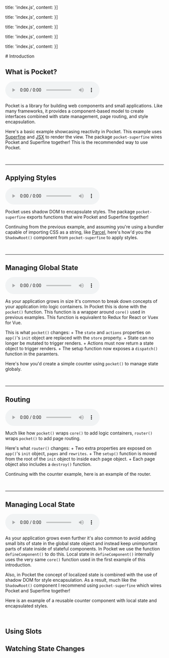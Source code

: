 


  title: 'index.js',
  content: <WhatIsPocket/>
}]

  title: 'index.js',
  content: <ApplyingStyles/>
}]

  title: 'index.js',
  content: <ManagingGlobalState/>
}]

  title: 'index.js',
  content: <Routing/>
}]

  title: 'index.js',
  content: <ManagingLocalState/>
}]

<Markdown>
  # Introduction

  ## What is Pocket?

  <audio controls>
    <source src='audio/what-is-pocket.ogg' type='audio/ogg'/>
  </audio>

  Pocket is a library for building web components and small applications. Like many frameworks, it provides a component-based model to create interfaces combined with state management, page routing, and style encapsulation.

  Here's a basic example showcasing reactivity in Pocket. This example uses [Superfine](https://github.com/jorgebucaran/superfine) and [JSX](https://github.com/facebook/jsx) to render the view. The package `pocket-superfine` wires Pocket and Superfine together! This is the recommended way to use Pocket.

  <br/>
  <CodeTabs tabs={whatIsPocketTabs}/>

  ---

  ## Applying Styles

  <audio controls>
    <source src='audio/applying-styles.ogg' type='audio/ogg'/>
  </audio>

  Pocket uses shadow DOM to encapsulate styles. The package `pocket-superfine` exports functions that wire Pocket and Superfine together!

  Continuing from the previous example, and assuming you're using a bundler capable of importing CSS as a string, like [Parcel](https://parceljs.org/features/bundle-inlining/), here's how'd you the `ShadowRoot()` component from `pocket-superfine` to apply styles.

  <br/>
  <CodeTabs tabs={applyingStylesTabs}/>

  ---

  ## Managing Global State

  <audio controls>
    <source src='audio/managing-global-state.ogg' type='audio/ogg'/>
  </audio>

  As your application grows in size it's common to break down concepts of your application into logic containers. In Pocket this is done with the `pocket()` function. This function is a wrapper around `core()` used in previous examples. This function is equivalent to Redux for React or Vuex for Vue.

  This is what `pocket()` changes:
    + The `state` and `actions` properties on `app()`'s `init` object are replaced with the `store` property.
    + State can no longer be mutated to trigger renders.
    + Actions must now return a state object to trigger renders.
    + The setup function now exposes a `dispatch()` function in the paramters.

  Here's how you'd create a simple counter using `pocket()` to manage state globaly.

  <br/>
  <CodeTabs tabs={managingGlobalStateTabs}/>

  ---

  ## Routing

  <audio controls>
    <source src='audio/routing.ogg' type='audio/ogg'/>
  </audio>

  Much like how `pocket()` wraps `core()` to add logic containers, `router()` wraps `pocket()` to add page routing.

  Here's what `router()` changes:
    + Two extra properties are exposed on `app()`'s `init` object, `pages` and `rewrites`.
    + The `setup()` function is moved from the root of the `init` object to inside each page object.
    + Each page object also includes a `destroy()` function.

  Continuing with the counter example, here is an example of the router.

  <br/>
  <CodeTabs tabs={routingTabs}/>

  ---

  ## Managing Local State

  <audio controls>
    <source src='audio/managing-local-state.ogg' type='audio/ogg'/>
  </audio>

  As your application grows even further it's also common to avoid adding small bits of state in the global state object and instead keep unimportant parts of state inside of stateful components. In Pocket we use the function `defineComponent()` to do this. Local state in `defineComponent()` internally uses the very same `core()` function used in the first example of this introduction.

  Also, in Pocket the concept of localized state is combined with the use of shadow DOM for style encapsulation. As a result, much like the `ShadowRoot()` component I recommend using `pocket-superfine` which wires Pocket and Superfine together!

  Here is an example of a reusable counter component with local state and encapsulated styles.

  <br/>
  <CodeTabs tabs={managingLocalStateTabs}/>

  ## Using Slots

  ## Watching State Changes

</Markdown>
